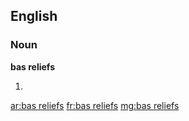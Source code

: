 ==English==

===Noun===
'''bas reliefs'''

# {{plural of|bas relief}}

[[ar:bas reliefs]]
[[fr:bas reliefs]]
[[mg:bas reliefs]]
